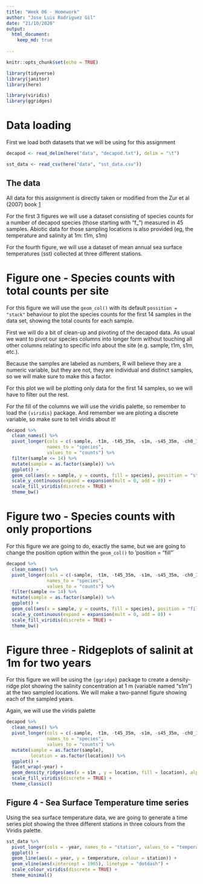 ```yaml
---
title: "Week 06 - Homework"
author: "Jose Luis Rodriguez Gil"
date: "21/10/2020"
output: 
  html_document:
    keep_md: true
  
---
```


```r
knitr::opts_chunk$set(echo = TRUE)
```

```r
library(tidyverse)
library(janitor)
library(here)

library(viridis)
library(ggridges)
```

# Data loading

First we load both datasets that we will be using for this assignment

```r

decapod <- read_delim(here("data", "decapod.txt"), delim = "\t")

sst_data <- read_csv(here("data", "sst_data.csv"))

```

## The data

All data for this assignment is directly taken or modified from the Zur et al (2007) book [1](https://login.uml.idm.oclc.org/login?url=https://www.springer.com/gp/book/9780387459677)

For the first 3 figures we will use a dataset consisting of species counts for a number of decapod species (those starting with "f_") measured in 45 samples. Abiotic data for those sampling locations is also provided (eg, the temperature and salinity at 1m: t1m, s1m)

For the fourth figure, we will use a dataset of mean annual sea surface temperatures (sst) collected at three different stations.


# Figure one - Species counts with total counts per site

For this figure we will use the `geom_col()` with its default `possition = "stack"` behaviour to plot the species counts for the first 14 samples in the data set, showing the total counts for each sample.

First we will do a bit of clean-up and pivoting of the decapod data. As usual we want to pivot our species columns into longer form without touching all other columns relating to specific info about the site (e.g. sample, t1m, s1m, etc.). 

Because the samples are labeled as numbers, R will believe they are a numeric variable, but they are not, they are individual and distinct samples, so we will make sure to make this a factor.

For this plot we will be plotting only data for the first 14 samples, so we will have to filter out the rest.

For the fill of the columns we will use the viridis palette, so remember to load the `{viridis}` package. And remember we are ploting a discrete variable, so make sure to tell viridis about it!

```r

decapod %>% 
  clean_names() %>% 
  pivot_longer(cols = c(-sample, -t1m, -t45_35m, -s1m, -s45_35m, -ch0_10m, -year, - location),
               names_to = "species",
               values_to = "counts") %>%
  filter(sample <= 14) %>% 
  mutate(sample = as.factor(sample)) %>% 
  ggplot() +
  geom_col(aes(x = sample, y = counts, fill = species), possition = "stack") +
  scale_y_continuous(expand = expansion(mult = 0, add = 0)) +
  scale_fill_viridis(discrete = TRUE) +
  theme_bw()


```

# Figure two - Species counts with only proportions

For this figure we are going to do, exactly the same, but we are going to change the position  option within the `geom_col()` to 'position = "fill"`

```r

decapod %>% 
  clean_names() %>% 
  pivot_longer(cols = c(-sample, -t1m, -t45_35m, -s1m, -s45_35m, -ch0_10m, -year, - location),
               names_to = "species",
               values_to = "counts") %>%
  filter(sample <= 14) %>% 
  mutate(sample = as.factor(sample)) %>% 
  ggplot() +
  geom_col(aes(x = sample, y = counts, fill = species), position = "fill") +
  scale_y_continuous(expand = expansion(mult = 0, add = 0)) +
  scale_fill_viridis(discrete = TRUE) +
  theme_bw()

```

# Figure three - Ridgeplots of salinit at 1m for two years

For this figure we will be using the `{ggridge}` package to create a density-ridge plot showing the salinity concentration at 1 m (variable named "s1m") at the two sampled locations. We will make a two-pannel figure showing each of the sampled years.

Again, we will use the viridis palette

```r
decapod %>% 
  clean_names() %>% 
  pivot_longer(cols = c(-sample, -t1m, -t45_35m, -s1m, -s45_35m, -ch0_10m, -year, - location),
               names_to = "species",
               values_to = "counts") %>% 
  mutate(sample = as.factor(sample),
         location = as.factor(location)) %>% 
  ggplot() +
  facet_wrap(~year) +
  geom_density_ridges(aes(x = s1m , y = location, fill = location), alpha = 0.6) +
  scale_fill_viridis(discrete = TRUE) +
  theme_classic()

```

## Figure 4 - Sea Surface Temperature time series

Using the sea surface temperature data, we are going to generate a time series plot showing the three different stations in three colours from the Viridis palette.

```r

sst_data %>% 
  pivot_longer(cols = -year, names_to = "station", values_to = "temperature") %>% 
  ggplot() +
  geom_line(aes(x = year, y = temperature, colour = station)) +
  geom_vline(aes(xintercept = 1965), linetype = "dotdash") +
  scale_colour_viridis(discrete = TRUE) +
  theme_minimal()

```


